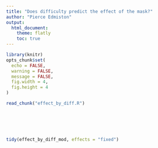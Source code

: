 ```yaml
---
title: "Does difficulty predict the effect of the mask?"
author: "Pierce Edmiston"
output:
  html_document:
    theme: flatly
    toc: true
---
```


```r
library(knitr)
opts_chunk$set(
  echo = FALSE,
  warning = FALSE,
  message = FALSE,
  fig.width = 4,
  fig.height = 4
)

read_chunk("effect_by_diff.R")
```

```r
```

```r
```

```r
```

```r
```

```r
```

```r
tidy(effect_by_diff_mod, effects = "fixed")
```